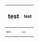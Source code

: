 {| style="text-align:center;"
! style="font-size: larger" | test
! style="font-size: smaller" | test
|-
| style="font-size: 50%" | test
| style="font-size: 10%" | test
|}
